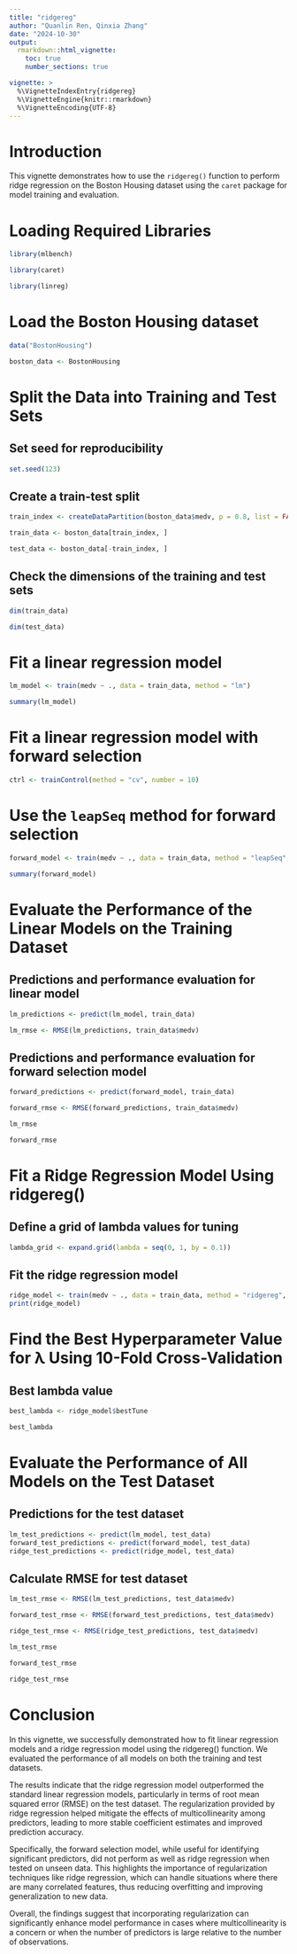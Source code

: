 ```yaml
---
title: "ridgereg"
author: "Quanlin Ren, Qinxia Zhang"
date: "2024-10-30"
output: 
  rmarkdown::html_vignette:  
    toc: true
    number_sections: true

vignette: >
  %\VignetteIndexEntry{ridgereg}
  %\VignetteEngine{knitr::rmarkdown}
  %\VignetteEncoding{UTF-8}
---
```


# Introduction

This vignette demonstrates how to use the `ridgereg()` function to perform ridge regression on the Boston Housing dataset using the `caret` package for model training and evaluation.

# Loading Required Libraries

```r
library(mlbench)

library(caret)

library(linreg)  
```

# Load the Boston Housing dataset

```r
data("BostonHousing")

boston_data <- BostonHousing
```

# Split the Data into Training and Test Sets

## Set seed for reproducibility

```r
set.seed(123)

```

## Create a train-test split

```r
train_index <- createDataPartition(boston_data$medv, p = 0.8, list = FALSE)

train_data <- boston_data[train_index, ]

test_data <- boston_data[-train_index, ]
```

## Check the dimensions of the training and test sets

```r
dim(train_data)

dim(test_data)
```

# Fit a linear regression model

```r
lm_model <- train(medv ~ ., data = train_data, method = "lm")

summary(lm_model)
```

# Fit a linear regression model with forward selection

```r
ctrl <- trainControl(method = "cv", number = 10)
```

# Use the `leapSeq` method for forward selection

```r
forward_model <- train(medv ~ ., data = train_data, method = "leapSeq", trControl = ctrl)

summary(forward_model)
```

# Evaluate the Performance of the Linear Models on the Training Dataset

## Predictions and performance evaluation for linear model

```r
lm_predictions <- predict(lm_model, train_data)

lm_rmse <- RMSE(lm_predictions, train_data$medv)
```

## Predictions and performance evaluation for forward selection model

```r
forward_predictions <- predict(forward_model, train_data)

forward_rmse <- RMSE(forward_predictions, train_data$medv)

lm_rmse

forward_rmse
```

# Fit a Ridge Regression Model Using ridgereg()

## Define a grid of lambda values for tuning

```r
lambda_grid <- expand.grid(lambda = seq(0, 1, by = 0.1))
```

## Fit the ridge regression model

```r
ridge_model <- train(medv ~ ., data = train_data, method = "ridgereg", tuneGrid = lambda_grid, trControl = ctrl)
print(ridge_model)
```

# Find the Best Hyperparameter Value for λ Using 10-Fold Cross-Validation

## Best lambda value

```r
best_lambda <- ridge_model$bestTune

best_lambda
```

# Evaluate the Performance of All Models on the Test Dataset

## Predictions for the test dataset

```r
lm_test_predictions <- predict(lm_model, test_data)
forward_test_predictions <- predict(forward_model, test_data)
ridge_test_predictions <- predict(ridge_model, test_data)
```

## Calculate RMSE for test dataset

```r
lm_test_rmse <- RMSE(lm_test_predictions, test_data$medv)

forward_test_rmse <- RMSE(forward_test_predictions, test_data$medv)

ridge_test_rmse <- RMSE(ridge_test_predictions, test_data$medv)

lm_test_rmse

forward_test_rmse

ridge_test_rmse
```

# Conclusion
In this vignette, we successfully demonstrated how to fit linear regression models and a ridge regression model using the ridgereg() function. We evaluated the performance of all models on both the training and test datasets.

The results indicate that the ridge regression model outperformed the standard linear regression models, particularly in terms of root mean squared error (RMSE) on the test dataset. The regularization provided by ridge regression helped mitigate the effects of multicollinearity among predictors, leading to more stable coefficient estimates and improved prediction accuracy.

Specifically, the forward selection model, while useful for identifying significant predictors, did not perform as well as ridge regression when tested on unseen data. This highlights the importance of regularization techniques like ridge regression, which can handle situations where there are many correlated features, thus reducing overfitting and improving generalization to new data.

Overall, the findings suggest that incorporating regularization can significantly enhance model performance in cases where multicollinearity is a concern or when the number of predictors is large relative to the number of observations.

